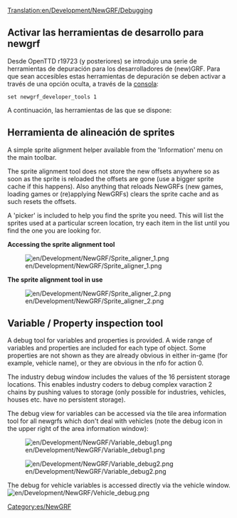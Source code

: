 [[Translation:en/Development/NewGRF/Debugging]]
{{es/Traducción|en/Development/NewGRF/Debugging|25}}
{{es/Manual/Tabla de contenido}}

{{es/Disponibilidad|1.1}}

== Activar las herramientas de desarrollo para newgrf ==
Desde OpenTTD r19723 (y posteriores) se introdujo una serie de herramientas de depuración para los desarrolladores de (new)GRF. Para que sean accesibles estas herramientas de depuración se deben activar a través de una opción oculta, a través de la [[es/Manual/Consola|consola]]:
<pre>
set newgrf_developer_tools 1
</pre>

A continuación, las herramientas de las que se dispone:

==Herramienta de alineación de sprites==
{{es/Pendiente de traducción}}
A simple sprite alignment helper available from the 'Information' menu on the main toolbar.

The sprite alignment tool does not store the new offsets anywhere so as soon as the sprite is reloaded the offsets are gone (use a bigger sprite cache if this happens). Also anything that reloads NewGRFs (new games, loading games or (re)applying NewGRFs) clears the sprite cache and as such resets the offsets.

A 'picker' is included to help you find the sprite you need.  This will list the sprites used at a particular screen location, try each item in the list until you find the one you are looking for.

'''Accessing the sprite alignment tool'''

[[File:en/Development/NewGRF/Sprite aligner 1.png]]


'''The sprite alignment tool in use'''

[[File:en/Development/NewGRF/Sprite aligner 2.png]]

== Variable / Property inspection tool ==
A debug tool for variables and properties is provided.  A wide range of variables and properties are included for each type of object.  Some properties are not shown as they are already obvious in either in-game (for example, vehicle name), or they are obvious in the nfo for action 0.  

The industry debug window includes the values of the 16 persistent storage locations.  This enables industry coders to debug complex varaction 2 chains by pushing values to storage (only possible for industries, vehicles, houses etc. have no persistent storage).

The debug view for variables can be accessed via the tile area information tool for all newgrfs which don't deal with vehicles (note the debug icon in the upper right of the area information window):

[[File:en/Development/NewGRF/Variable debug1.png]]

[[File:en/Development/NewGRF/Variable debug2.png]]


The debug for vehicle variables is accessed directly via the vehicle window.
[[File:en/Development/NewGRF/Vehicle debug.png]]

[[Category:es/NewGRF]]